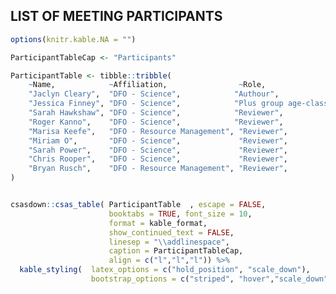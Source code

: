 ## LIST OF MEETING PARTICIPANTS {-}
<!--
[Mandatory.
The list is to include the name of each participant and their affiliation.]
-->


```r

options(knitr.kable.NA = "")

ParticipantTableCap <- "Participants"

ParticipantTable <- tibble::tribble( 
    ~Name,            ~Affiliation,                ~Role,
    "Jaclyn Cleary",  "DFO - Science",            "Authour",
    "Jessica Finney", "DFO - Science",            "Plus group age-class",
    "Sarah Hawkshaw", "DFO - Science",            "Reviewer",
    "Roger Kanno",    "DFO - Science",            "Reviewer",
    "Marisa Keefe",   "DFO - Resource Management", "Reviewer",
    "Miriam O",       "DFO - Science",             "Reviewer",
    "Sarah Power",    "DFO - Science",             "Reviewer",   
    "Chris Rooper",   "DFO - Science",             "Reviewer",
    "Bryan Rusch",    "DFO - Resource Management", "Reviewer",
)


csasdown::csas_table( ParticipantTable  , escape = FALSE,
                      booktabs = TRUE, font_size = 10,
                      format = kable_format,
                      show_continued_text = FALSE,
                      linesep = "\\addlinespace",
                      caption = ParticipantTableCap,
                      align = c("l","l","l")) %>%
  kable_styling(  latex_options = c("hold_position", "scale_down"),
                  bootstrap_options = c("striped", "hover","scale_down"))


```

\clearpage